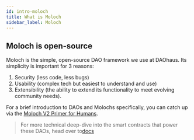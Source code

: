 ```yaml
---
id: intro-moloch
title: What is Moloch
sidebar_label: Moloch
---
```


## Moloch is open-source

Moloch is the simple, open-source DAO framework we use at DAOhaus. Its simplicity is important for 3 reasons:

1. Security (less code, less bugs)
2. Usability (complex tech but easiest to understand and use)
3. Extensibility (the ability to extend its functionality to meet evolving community needs).

For a brief introduction to DAOs and Molochs specifically, you can catch up via the [Moloch V2 Primer for Humans](https://medium.com/raid-guild/moloch-evolved-v2-primer-25c9cdeab455).

> For more technical deep-dive into the smart contracts that power these DAOs, head over to[docs](/docs)
